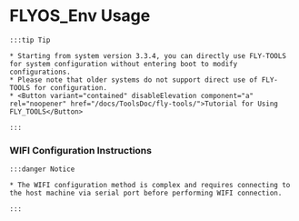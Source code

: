 # FLYOS_Env Usage

    :::tip Tip

    * Starting from system version 3.3.4, you can directly use FLY-TOOLS for system configuration without entering boot to modify configurations.
    * Please note that older systems do not support direct use of FLY-TOOLS for configuration.
    * <Button variant="contained" disableElevation component="a" rel="noopener" href="/docs/ToolsDoc/fly-tools/">Tutorial for Using FLY_TOOLS</Button>

    :::
        
### WIFI Configuration Instructions

    :::danger Notice

    * The WIFI configuration method is complex and requires connecting to the host machine via serial port before performing WIFI connection.

    :::
